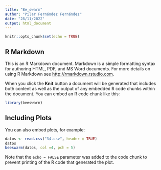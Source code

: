 ```yaml
---
title: "Be_swarm"
author: "Pilar Fernández Fernández"
date: "28/11/2022"
output: html_document
---
```


```r
knitr::opts_chunk$set(echo = TRUE)
```

## R Markdown

This is an R Markdown document. Markdown is a simple formatting syntax for authoring HTML, PDF, and MS Word documents. For more details on using R Markdown see <http://rmarkdown.rstudio.com>.

When you click the **Knit** button a document will be generated that includes both content as well as the output of any embedded R code chunks within the document. You can embed an R code chunk like this:

```r
library(beeswarm)
```

## Including Plots

You can also embed plots, for example:

```r
datos <- read.csv("34.csv", header = TRUE)
datos
beeswarm(datos, col =4, pch = 5)
```

Note that the `echo = FALSE` parameter was added to the code chunk to prevent printing of the R code that generated the plot.
